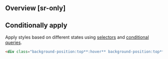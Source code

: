 ## Overview [sr-only]
<Overview/>

## Conditionally apply
Apply styles based on different states using [selectors](/guide/state-selectors) and [conditional queries](/guide/conditional-queries).
```html
<div class="background-position:top**:hover** background-position:top**@sm** background-position:top**@dark** background-position:top**@print**">…</div>
```

